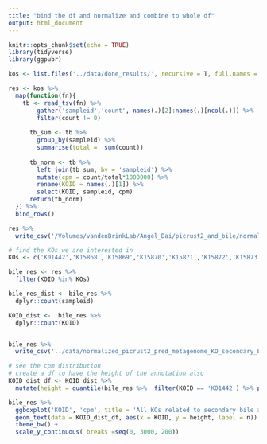 ```yaml
---
title: "bind the df and normalize and combine to whole df"
output: html_document
---
```


```r
knitr::opts_chunk$set(echo = TRUE)
library(tidyverse)
library(ggpubr)
```

```r

kos <- list.files('../data/done_results/', recursive = T, full.names = T, pattern = 'pred_metagenome_unstrat.tsv')

res <- kos %>% 
  map(function(fn){
    tb <- read_tsv(fn) %>% 
        gather('sampleid','count', names(.)[2]:names(.)[ncol(.)]) %>% 
        filter(count != 0)
      
      tb_sum <- tb %>% 
        group_by(sampleid) %>% 
        summarise(total =  sum(count))
      
      tb_norm <- tb %>% 
        left_join(tb_sum, by = 'sampleid') %>% 
        mutate(cpm = count/total*1000000) %>% 
        rename(KOID = names(.)[1]) %>% 
        select(KOID, sampleid, cpm)
      return(tb_norm)
  }) %>% 
  bind_rows()

res %>% 
  write_csv('/Volumes/vandenBrinkLab/Angel_Dai/picrust2_and_bile/normalized_picrust2_pred_metagenome_KO_all_counts.csv')

```

```r
# find the KOs we are interested in
KOs <- c('K01442','K15868','K15869','K15870','K15871','K15872','K15873','K15874')

bile_res <- res %>% 
  filter(KOID %in% KOs) 

bile_res_dist <- bile_res %>% 
  dplyr::count(sampleid)

KOID_dist <-  bile_res %>% 
  dplyr::count(KOID)


bile_res %>% 
  write_csv('../data/normalized_picrust2_pred_metagenome_KO_secondary_bile_counts.csv')
```

```r
# see the cpm distribution 
# create a df to have the height of the annotation also
KOID_dist_df <- KOID_dist %>% 
  mutate(height = quantile(bile_res %>%  filter(KOID == 'K01442') %>% pull(cpm), 0.9))

bile_res %>% 
  ggboxplot('KOID', 'cpm', title = 'All KOs related to secondary bile acid biosynthesis') +
  geom_text(data = KOID_dist_df, aes(x = KOID, y = height, label = n)) +
  theme_bw() +
  scale_y_continuous( breaks =seq(0, 3000, 200))
```


